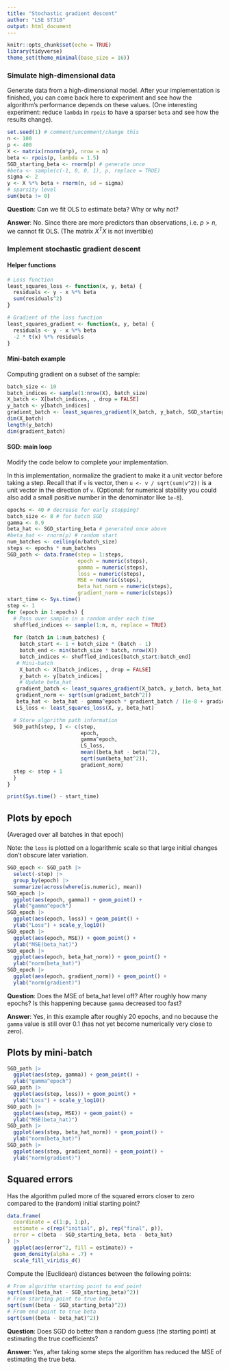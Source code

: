 ```yaml
---
title: "Stochastic gradient descent"
author: "LSE ST310"
output: html_document
---
```


```r
knitr::opts_chunk$set(echo = TRUE)
library(tidyverse)
theme_set(theme_minimal(base_size = 16))
```

### Simulate high-dimensional data

Generate data from a high-dimensional model. After your implementation is finished, you can come back here to experiment and see how the algorithm's performance depends on these values. (One interesting experiment: reduce `lambda` in `rpois` to have a sparser `beta` and see how the results change).

```r
set.seed(1) # comment/uncomment/change this
n <- 100
p <- 400
X <- matrix(rnorm(n*p), nrow = n)
beta <- rpois(p, lambda = 1.5)
SGD_starting_beta <- rnorm(p) # generate once
#beta <- sample(c(-1, 0, 0, 1), p, replace = TRUE)
sigma <- 2
y <- X %*% beta + rnorm(n, sd = sigma)
# sparsity level
sum(beta != 0)
```

**Question**: Can we fit OLS to estimate beta? Why or why not?

**Answer**: No. Since there are more predictors than observations, i.e. $p > n$, we cannot fit OLS. (The matrix $X^TX$ is not invertible)

### Implement stochastic gradient descent

#### Helper functions

```r
# Loss function
least_squares_loss <- function(x, y, beta) {
  residuals <- y - x %*% beta
  sum(residuals^2)
}
```


```r
# Gradient of the loss function
least_squares_gradient <- function(x, y, beta) {
  residuals <- y - x %*% beta
  -2 * t(x) %*% residuals
}
```

#### Mini-batch example

Computing gradient on a subset of the sample:

```r
batch_size <- 10
batch_indices <- sample(1:nrow(X), batch_size)
X_batch <- X[batch_indices, , drop = FALSE]
y_batch <- y[batch_indices]
gradient_batch <- least_squares_gradient(X_batch, y_batch, SGD_starting_beta)
dim(X_batch)
length(y_batch)
dim(gradient_batch)
```

#### SGD: main loop

Modify the code below to complete your implementation.

In this implementation, normalize the gradient to make it a unit vector before taking a step. Recall that if `v` is vector, then `u <- v / sqrt(sum(v^2))` is a unit vector in the direction of `v`. (Optional: for numerical stability you could also add a small positive number in the denominator like `1e-8`).

```r
epochs <- 40 # decrease for early stopping?
batch_size <- 8 # for batch SGD
gamma <- 0.9
beta_hat <- SGD_starting_beta # generated once above
#beta_hat <- rnorm(p) # random start
num_batches <- ceiling(n/batch_size)
steps <- epochs * num_batches
SGD_path <- data.frame(step = 1:steps,
                       epoch = numeric(steps),
                       gamma = numeric(steps),
                       loss = numeric(steps),
                       MSE = numeric(steps),
                       beta_hat_norm = numeric(steps),
                       gradient_norm = numeric(steps))
start_time <- Sys.time()
step <- 1
for (epoch in 1:epochs) {
  # Pass over sample in a random order each time
  shuffled_indices <- sample(1:n, n, replace = TRUE)
  
  for (batch in 1:num_batches) {
    batch_start <- 1 + batch_size * (batch - 1)
    batch_end <- min(batch_size * batch, nrow(X))
    batch_indices <- shuffled_indices[batch_start:batch_end]
   # Mini-batch
    X_batch <- X[batch_indices, , drop = FALSE]
    y_batch <- y[batch_indices]
    # Update beta_hat
   gradient_batch <- least_squares_gradient(X_batch, y_batch, beta_hat)
   gradient_norm <- sqrt(sum(gradient_batch^2))
   beta_hat <- beta_hat - gamma^epoch * gradient_batch / (1e-8 + gradient_norm)
   LS_loss <- least_squares_loss(X, y, beta_hat)

  # Store algorithm path information
  SGD_path[step, ] <- c(step,
                        epoch,
                        gamma^epoch,
                        LS_loss,
                        mean((beta_hat - beta)^2),
                        sqrt(sum(beta_hat^2)),
                        gradient_norm)
  step <- step + 1
  }
}

print(Sys.time() - start_time)
```

## Plots by **epoch**

(Averaged over all batches in that epoch)

Note: the `loss` is plotted on a logarithmic scale so that large initial changes don't obscure later variation.

```r
SGD_epoch <- SGD_path |>
  select(-step) |>
  group_by(epoch) |>
  summarize(across(where(is.numeric), mean))
SGD_epoch |>
  ggplot(aes(epoch, gamma)) + geom_point() +
  ylab("gamma^epoch")
SGD_epoch |>
  ggplot(aes(epoch, loss)) + geom_point() +
  ylab("Loss") + scale_y_log10()
SGD_epoch |>
  ggplot(aes(epoch, MSE)) + geom_point() +
  ylab("MSE(beta_hat)")
SGD_epoch |>
  ggplot(aes(epoch, beta_hat_norm)) + geom_point() +
  ylab("norm(beta_hat)")
SGD_epoch |>
  ggplot(aes(epoch, gradient_norm)) + geom_point() +
  ylab("norm(gradient)")
```

**Question**: Does the MSE of beta_hat level off? After roughly how many epochs? Is this happening because `gamma` decreased too fast?

**Answer**: Yes, in this example after roughly 20 epochs, and no because the `gamma` value is still over 0.1 (has not yet become numerically very close to zero).

## Plots by **mini-batch**

```r
SGD_path |>
  ggplot(aes(step, gamma)) + geom_point() +
  ylab("gamma^epoch")
SGD_path |>
  ggplot(aes(step, loss)) + geom_point() +
  ylab("Loss") + scale_y_log10()
SGD_path |>
  ggplot(aes(step, MSE)) + geom_point() +
  ylab("MSE(beta_hat)")
SGD_path |>
  ggplot(aes(step, beta_hat_norm)) + geom_point() +
  ylab("norm(beta_hat)")
SGD_path |>
  ggplot(aes(step, gradient_norm)) + geom_point() +
  ylab("norm(gradient)")
```

## Squared errors

Has the algorithm pulled more of the squared errors closer to zero compared to the (random) initial starting point?

```r
data.frame(
  coordinate = c(1:p, 1:p),
  estimate = c(rep("initial", p), rep("final", p)),
  error = c(beta - SGD_starting_beta, beta - beta_hat)
) |>
  ggplot(aes(error^2, fill = estimate)) +
  geom_density(alpha = .7) +
  scale_fill_viridis_d()
```

Compute the (Euclidean) distances between the following points:

```r
# From algorithm starting point to end point
sqrt(sum((beta_hat - SGD_starting_beta)^2))
# From starting point to true beta
sqrt(sum((beta - SGD_starting_beta)^2))
# From end point to true beta
sqrt(sum((beta - beta_hat)^2))
```

**Question**: Does SGD do better than a random guess (the starting point) at estimating the true coefficients?

**Answer**: Yes, after taking some steps the algorithm has reduced the MSE of estimating the true beta.

